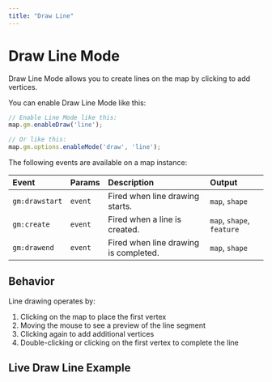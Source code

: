 ```yaml
---
title: "Draw Line"
---
```


# Draw Line Mode

Draw Line Mode allows you to create lines on the map by clicking to add vertices.

You can enable Draw Line Mode like this:

```js
// Enable Line Mode like this:
map.gm.enableDraw('line');

// Or like this:
map.gm.options.enableMode('draw', 'line');
```

The following events are available on a map instance:

| Event           | Params | Description                                      | Output                    |
| :-------------- | :----- | :----------------------------------------------- |:--------------------------|
| `gm:drawstart`  | `event`| Fired when line drawing starts.                  | `map`, `shape`            |
| `gm:create`     | `event`| Fired when a line is created.                    | `map`, `shape`, `feature` |
| `gm:drawend`    | `event`| Fired when line drawing is completed.            | `map`, `shape`            |

## Behavior

Line drawing operates by:
1. Clicking on the map to place the first vertex
2. Moving the mouse to see a preview of the line segment
3. Clicking again to add additional vertices
4. Double-clicking or clicking on the first vertex to complete the line

## Live Draw Line Example

<BrowserOnlyGmMap
  gmOptions={drawLineOptions} />
